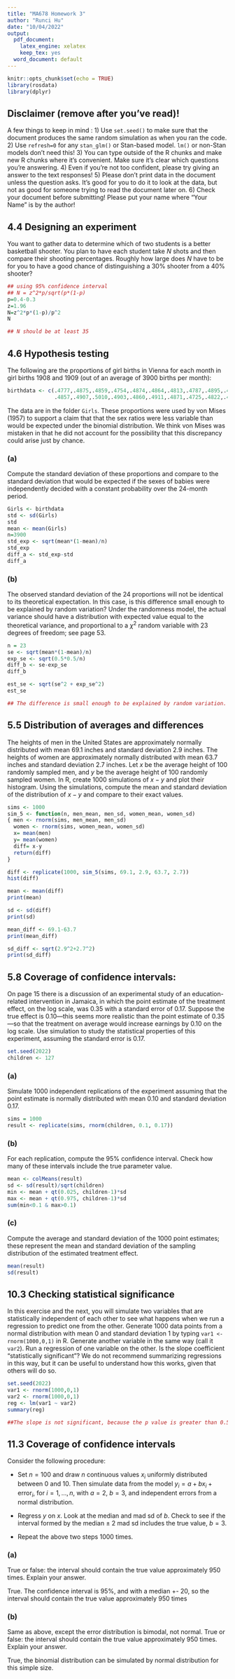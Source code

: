 ```yaml
---
title: "MA678 Homework 3"
author: "Runci Hu"
date: "10/04/2022"
output:
  pdf_document: 
    latex_engine: xelatex
    keep_tex: yes
  word_document: default
---
```


```r
knitr::opts_chunk$set(echo = TRUE)
library(rosdata)
library(dplyr)
```


## Disclaimer (remove after you've read)!

A few things to keep in mind :
1) Use `set.seed()` to make sure that the document produces the same random simulation as when you ran the code.
2) Use `refresh=0` for any `stan_glm()` or Stan-based model. `lm()` or non-Stan models don't need this!
3) You can type outside of the R chunks and make new R chunks where it's convenient. Make sure it's clear which questions you're answering.
4) Even if you're not too confident, please try giving an answer to the text responses!
5) Please don't print data in the document unless the question asks. It's good for you to do it to look at the data, but not as good for someone trying to read the document later on.
6) Check your document before submitting! Please put your name where "Your Name" is by the author!



## 4.4 Designing an experiment
You want to gather data to determine which of two students is a better basketball shooter. You plan to have each student take $N$ shots and then compare their shooting percentages. Roughly how large does $N$ have to be for you to have a good chance of distinguishing a 30% shooter from a 40% shooter? 

```r
## using 95% confidence interval 
## N = z^2*p/sqrt(p*(1-p)
p=0.4-0.3
z=1.96
N=z^2*p*(1-p)/p^2
N

## N should be at least 35 
```


## 4.6 Hypothesis testing
The following are the proportions of girl births in Vienna for each month in girl births 1908 and 1909 (out of an average of 3900 births per month):

```r
birthdata <- c(.4777,.4875,.4859,.4754,.4874,.4864,.4813,.4787,.4895,.4797,.4876,.4859,
               .4857,.4907,.5010,.4903,.4860,.4911,.4871,.4725,.4822,.4870,.4823,.4973)
```

The data are in the folder `Girls`. These proportions were used by von Mises (1957) to support  a claim that that the sex ratios were less variable than would be expected under the binomial  distribution. We think von Mises was mistaken in that he did not account for the possibility that this discrepancy could arise just by chance.

### (a)
Compute the standard deviation of these proportions and compare to the standard deviation that would be expected if the sexes of babies were independently decided with a constant probability over the 24-month period.

```r
Girls <- birthdata
std <- sd(Girls)
std
mean <- mean(Girls)
n=3900
std_exp <- sqrt(mean*(1-mean)/n)
std_exp
diff_a <- std_exp-std
diff_a
```


### (b)
The observed standard deviation of the 24 proportions will not be identical to its theoretical expectation. In this case, is this difference small enough to be explained by random variation? Under the randomness model, the actual variance should have a distribution with expected value equal to the theoretical variance, and proportional to a $\chi^2$ random variable with 23 degrees of freedom; see page 53. 

```r
n = 23
se <- sqrt(mean*(1-mean)/n)
exp_se <- sqrt(0.5*0.5/n)
diff_b <- se-exp_se
diff_b

est_se <- sqrt(se^2 + exp_se^2)
est_se

## The difference is small enough to be explained by random variation.
```

## 5.5 Distribution of averages and differences
The heights of men in the United States are approximately normally distributed with mean 69.1 inches and standard deviation 2.9 inches. The heights of women are approximately normally distributed with mean 63.7 inches and standard deviation 2.7 inches. Let $x$ be the average height of 100 randomly sampled men, and $y$ be the average height of 100 randomly sampled women. In R, create 1000 simulations of $x - y$ and plot their histogram. Using the simulations, compute the mean and standard deviation of the distribution of $x - y$ and compare to their exact values.

```r
sims <- 1000
sim_5 <- function(n, men_mean, men_sd, women_mean, women_sd)
{ men <- rnorm(sims, men_mean, men_sd)
  women <- rnorm(sims, women_mean, women_sd)
  x= mean(men)
  y= mean(women)
  diff= x-y
  return(diff)
}

diff <- replicate(1000, sim_5(sims, 69.1, 2.9, 63.7, 2.7))
hist(diff)

mean <- mean(diff)
print(mean)

sd <- sd(diff)
print(sd)

mean_diff <- 69.1-63.7
print(mean_diff)

sd_diff <- sqrt(2.9^2+2.7^2)
print(sd_diff)
```

## 5.8 Coverage of confidence intervals: 
On page 15 there is a discussion of an experimental study of an education-related intervention in Jamaica, in which the point estimate of the treatment effect, on the log scale, was 0.35 with a standard error of 0.17. Suppose the true effect is 0.10---this seems more realistic than the point estimate of 0.35---so that the treatment on average would increase earnings by 0.10 on the log scale. Use simulation to study the statistical properties of this experiment, assuming the standard error is 0.17.

```r
set.seed(2022)
children <- 127
```

### (a)
Simulate 1000 independent replications of the experiment assuming that the point estimate is normally distributed with mean 0.10 and standard deviation 0.17.

```r
sims = 1000
result <- replicate(sims, rnorm(children, 0.1, 0.17))
```

### (b)
For each replication, compute the 95% confidence interval. Check how many of these intervals include the true parameter value.

```r
mean <- colMeans(result)
sd <- sd(result)/sqrt(children)
min <- mean + qt(0.025, children-1)*sd
max <- mean + qt(0.975, children-1)*sd
sum(min<0.1 & max>0.1)
```

### (c)
Compute the average and standard deviation of the 1000 point estimates; these represent the  mean and standard deviation of the sampling distribution of the estimated treatment effect. 

```r
mean(result)
sd(result)
```


## 10.3 Checking statistical significance
In this exercise and the next, you will simulate two variables that are statistically independent of each other to see what happens when we run a regression to  predict one from the other. Generate 1000 data points from a normal distribution with mean 0 and standard deviation 1 by typing `var1 <- rnorm(1000,0,1)` in R. Generate another variable in the same way (call it `var2`). Run a regression of one variable on the other. Is the slope coefficient "statistically significant"? We do not recommend summarizing regressions in this  way, but it can be useful to understand how this works, given that others will do so. 

```r
set.seed(2022)
var1 <- rnorm(1000,0,1)
var2 <- rnorm(1000,0,1)
reg <- lm(var1 ~ var2)
summary(reg)

##The slope is not significant, because the p value is greater than 0.5
```

## 11.3 Coverage of confidence intervals
Consider the following procedure:

- Set $n = 100$ and draw $n$ continuous values $x_i$ uniformly distributed between 0 and 10. Then simulate data from the model $y_i = a + b x_i + \text{error}_i$, for $i = 1, \ldots, n$, with $a = 2$, $b = 3$, and  independent errors from a normal distribution.  

- Regress $y$ on $x$. Look at the median and mad sd of $b$. Check to see if the interval formed by the median $\pm$ 2 mad sd includes the true value, $b = 3$.

- Repeat the above two steps 1000 times.


### (a)
True or false: the interval should contain the true value approximately 950 times. Explain your answer.


True. The confidence interval is 95%, and with a median +- 20, 
so the interval should contain the true value approximately 950 times

### (b)
Same as above, except the error distribution is bimodal, not normal. True or false: the interval should contain the true value approximately 950 times. Explain your answer.


True, the binomial distribution can be simulated by normal distribution for this simple size. 

